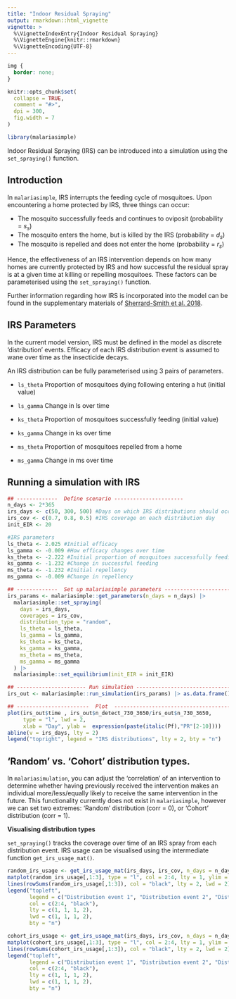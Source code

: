 ```yaml
---
title: "Indoor Residual Spraying"
output: rmarkdown::html_vignette
vignette: >
  %\VignetteIndexEntry{Indoor Residual Spraying}
  %\VignetteEngine{knitr::rmarkdown}
  %\VignetteEncoding{UTF-8}
---
```


```css
img {
  border: none;
}
```

```r
knitr::opts_chunk$set(
  collapse = TRUE,
  comment = "#>",
  dpi = 300,
  fig.width = 7
)
```

```r
library(malariasimple)
```

Indoor Residual Spraying (IRS) can be introduced into a simulation using the `set_spraying()` function. 

## Introduction
In `malariasimple`, IRS interrupts the feeding cycle of mosquitoes. Upon encountering a home protected by IRS, three things can occur:

- The mosquito successfully feeds and continues to oviposit (probability = $s_{s}$)
- The mosquito enters the home, but is killed by the IRS (probability = $d_{s}$)
- The mosquito is repelled and does not enter the home (probability = $r_{s}$)

Hence, the effectiveness of an IRS intervention depends on how many homes are currently protected by IRS and how successful the residual spray is at a given time at killing or repelling mosquitoes. These factors can be parameterised using the `set_spraying()` function.

Further information regarding how IRS is incorporated into the model can be found in the supplementary materials of [Sherrard-Smith et al. 2018](https://www.nature.com/articles/s41467-018-07357-w#Sec22).

## IRS Parameters
In the current model version, IRS must be defined in the model as discrete 'distribution' events. Efficacy of each IRS distribution event is assumed to wane over time as the insecticide decays. 

An IRS distribution can be fully parameterised using 3 pairs of parameters.

- `ls_theta` Proportion of mosquitoes dying following entering a hut (initial value)
- `ls_gamma` Change in ls over time

- `ks_theta` Proportion of mosquitoes successfully feeding (initial value) 
- `ks_gamma` Change in ks over time

- `ms_theta` Proportion of mosquitoes repelled from a home
- `ms_gamma` Change in ms over time

## Running a simulation with IRS

```r
## -------------  Define scenario ----------------------
n_days <- 2*365
irs_days <- c(50, 300, 500) #Days on which IRS distributions should occur
irs_cov <- c(0.7, 0.8, 0.5) #IRS coverage on each distribution day
init_EIR <- 20

#IRS parameters
ls_theta <- 2.025 #Initial efficacy
ls_gamma <- -0.009 #How efficacy changes over time
ks_theta <- -2.222 #Initial proportion of mosquitoes successfully feeding
ks_gamma <- -1.232 #Change in successful feeding
ms_theta <- -1.232 #Initial repellency
ms_gamma <- -0.009 #Change in repellency

## -------------  Set up malariasimple parameters ----------------------
irs_params <- malariasimple::get_parameters(n_days = n_days) |>
  malariasimple::set_spraying(
    days = irs_days,
    coverages = irs_cov,
    distribution_type = "random",
    ls_theta = ls_theta,
    ls_gamma = ls_gamma,
    ks_theta = ks_theta,
    ks_gamma = ks_gamma,
    ms_theta = ms_theta,
    ms_gamma = ms_gamma
  ) |>
  malariasimple::set_equilibrium(init_EIR = init_EIR)

## ---------------------- Run simulation ------------------------------
irs_out <- malariasimple::run_simulation(irs_params) |> as.data.frame()

## -----------------------  Plot  -------------------------------------
plot(irs_out$time , irs_out$n_detect_730_3650/irs_out$n_730_3650,
     type = "l", lwd = 2,
     xlab = "Day", ylab =  expression(paste(italic(Pf),"PR"[2-10])))
abline(v = irs_days, lty = 2)
legend("topright", legend = "IRS distributions", lty = 2, bty = "n")
```

## 'Random' vs. 'Cohort' distribution types.

In `malariasimulation`, you can adjust the 'correlation' of an intervention to determine whether having previously received the intervention makes an individual more/less/equally likely to receive the same intervention in the future. This functionality currently does not exist in `malariasimple`, however we can set two extremes: 'Random' distribution (corr = 0), or 'Cohort' distribution (corr = 1).  


**Visualising distribution types**

`set_spraying()` tracks the coverage over time of an IRS spray from each distribution event. IRS usage can be visualised using the intermediate function `get_irs_usage_mat()`.


```r
random_irs_usage <- get_irs_usage_mat(irs_days, irs_cov, n_days = n_days, distribution_type = "random")
matplot(random_irs_usage[,1:3], type = "l", col = 2:4, lty = 1, ylim = c(0,1), xlab = "Time", ylab = "Proportion covered by IRS distribution")
lines(rowSums(random_irs_usage[,1:3]), col = "black", lty = 2, lwd = 2)
legend("topleft",
       legend = c("Distribution event 1", "Distribution event 2", "Distribution event 3", "Total IRS usage"),
       col = c(2:4, "black"),
       lty = c(1, 1, 1, 2),
       lwd = c(1, 1, 1, 2),
       bty = "n") 
```
```r
cohort_irs_usage <- get_irs_usage_mat(irs_days, irs_cov, n_days = n_days, distribution_type = "cohort")
matplot(cohort_irs_usage[,1:3], type = "l", col = 2:4, lty = 1, ylim = c(0,1), xlab = "Time", ylab = "Proportion covered by IRS distribution")
lines(rowSums(cohort_irs_usage[,1:3]), col = "black", lty = 2, lwd = 2)
legend("topleft",
       legend = c("Distribution event 1", "Distribution event 2", "Distribution event 3", "Total IRS usage"),
       col = c(2:4, "black"),
       lty = c(1, 1, 1, 2),
       lwd = c(1, 1, 1, 2),
       bty = "n") 
```








